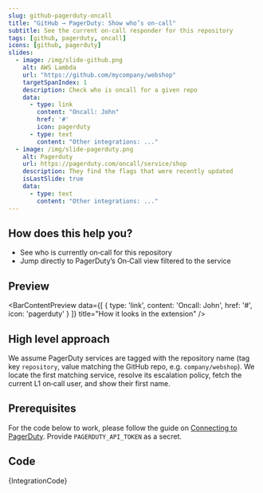 ```yaml
---
slug: github-pagerduty-oncall
title: "GitHub → PagerDuty: Show who’s on‑call"
subtitle: See the current on‑call responder for this repository
tags: [github, pagerduty, oncall]
icons: [github, pagerduty]
slides:
  - image: /img/slide-github.png
    alt: AWS Lambda
    url: "https://github.com/mycompany/webshop"
    targetSpanIndex: 1
    description: Check who is oncall for a given repo
    data:
      - type: link
        content: "Oncall: John"
        href: '#'
        icon: pagerduty
      - type: text
        content: "Other integrations: ..."
  - image: /img/slide-pagerduty.png
    alt: Pagerduty
    url: https://pagerduty.com/oncall/service/shop
    description: They find the flags that were recently updated
    isLastSlide: true
    data:
      - type: text
        content: "Other integrations: ..."
---
```



<Slideshow slides={frontMatter.slides} />

## How does this help you?

* See who is currently on‑call for this repository
* Jump directly to PagerDuty’s On‑Call view filtered to the service

## Preview

<BarContentPreview data={[
    {
      type: 'link',
      content: 'Oncall: John',
      href: '#',
      icon: 'pagerduty'
    }
  ]} title="How it looks in the extension" />

## High level approach
We assume PagerDuty services are tagged with the repository name (tag key `repository`, value matching the GitHub repo, e.g. `company/webshop`). We locate the first matching service, resolve its escalation policy, fetch the current L1 on‑call user, and show their first name.

## Prerequisites
For the code below to work, please follow the guide on [Connecting to PagerDuty](/docs/recipes/connecting-to-pagerduty). Provide `PAGERDUTY_API_TOKEN` as a secret.

## Code
<CodeBlock language="javascript" title="github.pagerduty.oncall.integration.example.js">
{IntegrationCode}
</CodeBlock>
